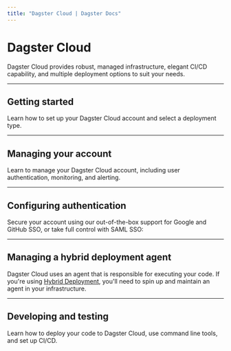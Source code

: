 ```yaml
---
title: "Dagster Cloud | Dagster Docs"
---
```


# Dagster Cloud

Dagster Cloud provides robust, managed infrastructure, elegant CI/CD capability, and multiple deployment options to suit your needs.

---

## Getting started

Learn how to set up your Dagster Cloud account and select a deployment type.

<ArticleList>
  <ArticleListItem
    title="Getting started with Dagster Cloud"
    href="/dagster-cloud/getting-started"
  ></ArticleListItem>
  <ArticleListItem
    title="Serverless deployments in Dagster Cloud"
    href="/dagster-cloud/deployment/serverless"
  ></ArticleListItem>
  <ArticleListItem
    title="Hybrid deployments in Dagster Cloud"
    href="/dagster-cloud/deployment/hybrid"
  ></ArticleListItem>
</ArticleList>

---

## Managing your account

Learn to manage your Dagster Cloud account, including user authentication, monitoring, and alerting.

<ArticleList>
  <ArticleListItem
    title="Managing users"
    href="/dagster-cloud/account/managing-users"
  ></ArticleListItem>
  <ArticleListItem
    title="Managing user and agent tokens"
    href="/dagster-cloud/account/managing-user-agent-tokens"
  ></ArticleListItem>
  <ArticleListItem
    title="Setting up alerts"
    href="/dagster-cloud/account/setting-up-alerts"
  ></ArticleListItem>
</ArticleList>

---

## Configuring authentication

Secure your account using our out-of-the-box support for Google and GitHub SSO, or take full control with SAML SSO:

<ArticleList>
  <ArticleListItem
    href="/dagster-cloud/account/authentication/setting-up-azure-ad-saml-sso"
    title="Azure Active Directory"
  ></ArticleListItem>
  <ArticleListItem
    href="/dagster-cloud/account/authentication/setting-up-google-workspace-saml-sso"
    title="Google Workspace"
  ></ArticleListItem>
  <ArticleListItem
    href="/dagster-cloud/account/authentication/setting-up-okta-saml-sso"
    title="Okta"
  ></ArticleListItem>
  <ArticleListItem
    href="/dagster-cloud/account/authentication/setting-up-onelogin-saml-sso"
    title="OneLogin"
  ></ArticleListItem>
  <ArticleListItem
    href="/dagster-cloud/account/authentication/setting-up-pingone-saml-sso"
    title="PingOne"
  ></ArticleListItem>
</ArticleList>

---

## Managing a hybrid deployment agent

Dagster Cloud uses an agent that is responsible for executing your code. If you're using [Hybrid Deployment](/dagster-cloud/deployment/hybrid), you'll need to spin up and maintain an agent in your infrastructure.

<ArticleList>
  <ArticleListItem
    href="/dagster-cloud/deployment/agents/amazon-ecs"
    title="Amazon Elastic Container Service (ECS) agents"
  ></ArticleListItem>
  <ArticleListItem
    href="/dagster-cloud//deployment/agents/docker"
    title="Docker agents"
  ></ArticleListItem>
  <ArticleListItem
    href="/dagster-cloud/deployment/agents/kubernetes/configuring-running-kubernetes-agent"
    title="Kubernetes agents"
  ></ArticleListItem>
  <ArticleListItem
    href="/dagster-cloud/deployment/agents/local"
    title="Local agents"
  ></ArticleListItem>
  <ArticleListItem
    href="/dagster-cloud/deployment/agents/customizing-configuration"
    title="Customizing agent configuration"
  ></ArticleListItem>
  <ArticleListItem
    href="/dagster-cloud/deployment/agents/running-multiple-agents"
    title="Running multiple agents"
  ></ArticleListItem>
</ArticleList>

---

## Developing and testing

Learn how to deploy your code to Dagster Cloud, use command line tools, and set up CI/CD.

<ArticleList>
  <ArticleListItem
    title="Using the dagster-cloud CLI"
    href="/dagster-cloud/developing-testing/dagster-cloud-cli"
  ></ArticleListItem>
  <ArticleListItem
    title="Adding and managing Dagster code"
    href="/dagster-cloud/developing-testing/code-locations"
  ></ArticleListItem>
  <ArticleListItem
    title="Using Dagster Cloud environment variables"
    href="/dagster-cloud/developing-testing/environment-variables"
  ></ArticleListItem>
  <ArticleListItem
    title="Using Branch Deployments for Continous Integration (CI)"
    href="/dagster-cloud/developing-testing/branch-deployments"
  ></ArticleListItem>
  <ArticleListItem
    title="Setting up Branch Deployments with GitHub Actions"
    href="/dagster-cloud/developing-testing/branch-deployments/using-branch-deployments-with-github"
  ></ArticleListItem>
  <ArticleListItem
    title="Setting up Branch Deployments with the dagster-cloud CLI"
    href="/dagster-cloud/developing-testing/branch-deployments/using-branch-deployments"
  ></ArticleListItem>
</ArticleList>
